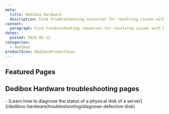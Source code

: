 ```yaml
---
meta:
  title: Dedibox Hardware
  description: Find troubleshooting resources for resolving issues with Dedibox Hardware.
content:
  paragraph: Find troubleshooting resources for resolving issues with Dedibox Hardware.
dates:
  posted: 2025-03-11
categories:
  - dedibox
productIcon: DediboxProductIcon
---
```


<ProductHeader
  productName="Dedibox Hardware troubleshooting"
  productLogo="dedibox"
  description="Learn how to fix the most common hardware-related issues with Dedibox servers."
/>

## Featured Pages

<Grid>
    <Card
      title="Dedibox FAQ"
      description="General info on Dedibox servers."
      url="/dedibox/faq/"
      label="See more"
    />
    <Card
      title="Diagnosis of a failing disk"
      description="Check the status of a server disk."
      url="/dedibox-hardware/troubleshooting/diagnose-defective-disk/"
      label="See more"
    />
</Grid>

## Dedibox Hardware troubleshooting pages

<LinksList>
  - [Learn how to diagnose the status of a physical disk of a server](/dedibox-hardware/troubleshooting/diagnose-defective-disk)
</LinksList>
